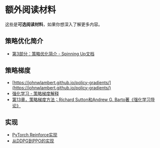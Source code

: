 # 额外阅读材料

这些是**可选阅读材料**，如果你想深入了解更多内容。


## 策略优化简介

- [第3部分：策略优化简介 - Spinning Up文档](https://spinningup.openai.com/en/latest/spinningup/rl_intro3.html)


## 策略梯度

- [https://johnwlambert.github.io/policy-gradients/](https://johnwlambert.github.io/policy-gradients/)
- [强化学习 - 策略梯度解释](https://jonathan-hui.medium.com/rl-policy-gradients-explained-9b13b688b146)
- [第13章，策略梯度方法；Richard Sutton和Andrew G. Barto著《强化学习导论》](http://incompleteideas.net/book/RLbook2020.pdf)

## 实现

- [PyTorch Reinforce实现](https://github.com/pytorch/examples/blob/main/reinforcement_learning/reinforce.py)
- [从DDPG到PPO的实现](https://github.com/MrSyee/pg-is-all-you-need)
